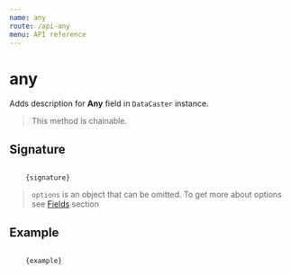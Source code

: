 ```yaml
---
name: any
route: /api-any
menu: API reference
---
```



# any

Adds description for **Any** field in `DataCaster` instance.

> This method is chainable.

## Signature

<Code>
    {signature}
</Code>

> `options` is an object that can be omitted. To get more about options see [Fields](/basics#fields) section

## Example

<Code>
    {example}
</Code>

<Comparison
    before={before}
    after={after}
/>
